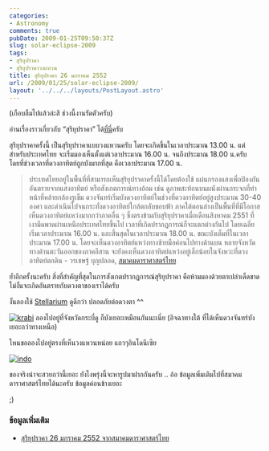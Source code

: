 ```yaml
---
categories:
- Astronomy
comments: true
pubDate: 2009-01-25T09:50:37Z
slug: solar-eclipse-2009
tags:
- สุริยุปราคา
- สุริยุปราคาวงแหวน
title: สุริยุปราคา 26 มกราคม 2552
url: /2009/01/25/solar-eclipse-2009/
layout: '../../../layouts/PostLayout.astro'
---
```


(เกือบลืมไปแล้วล่ะสิ ช่วงนี้งานรัดตัวครับ)



อ่านเรื่องราวเกี่ยวกับ “สุริยุปราคา” ได้[ที่นี่](https://armno.in.th/20080716/%E0%B8%AA%E0%B8%B8%E0%B8%A3%E0%B8%B4%E0%B8%A2%E0%B8%B8%E0%B8%9B%E0%B8%A3%E0%B8%B2%E0%B8%84%E0%B8%B2-1-%E0%B8%AA%E0%B8%B4%E0%B8%87%E0%B8%AB%E0%B8%B2%E0%B8%84%E0%B8%A1-2551)ครับ



สุริยุปราคาครั้งนี้ เป็นสุริยุปราคาแบบวงแหวนครับ โดยจะเกิดขึ้นในเวลาประมาณ 13.00 น. แต่สำหรับประเทศไทย จะเริ่มมองเห็นตั้งแต่เวลาประมาณ 16.00 น. จนถึงประมาณ 18.00 น.ครับ โดยที่ช่วงเวลาที่ดวงอาทิตย์ถูกบังมากที่สุด คือเวลาประมาณ 17.00 น.



>
>
> ประเทศไทยอยู่ในพื้นที่ที่สามารถเห็นสุริยุปราคาครั้งนี้ได้โดยต้องใช้ แผ่นกรองแสงเพื่อป้องกันอันตรายจากแสงอาทิตย์ หรือสังเกตการณ์ทางอ้อม เช่น ดูภาพสะท้อนบนผนังผ่านกระจกที่ทำหน้าที่คล้ายกล้องรูเข็ม ดวงจันทร์เริ่มบังดวงอาทิตย์ในช่วงที่ดวงอาทิตย์อยู่สูงประมาณ 30-40 องศา และดำเนินไปจนกระทั่งดวงอาทิตย์ใกล้ตกลับขอบฟ้า ภาคใต้ตอนล่างเป็นพื้นที่ที่มีโอกาสเห็นดวงอาทิตย์แหว่งมากกว่าภาคอื่น ๆ ซึ่งตรงข้ามกับสุริยุปราคาเมื่อเดือนสิงหาคม 2551 ที่เงามืดพาดผ่านเหนือประเทศไทยขึ้นไป เวลาที่เกิดปรากฏการณ์ก็จะแตกต่างกันไป โดยเฉลี่ยเริ่มเวลาประมาณ 16.00 น. และสิ้นสุดในเวลาประมาณ 18.00 น. ขณะบังเต็มที่ในเวลาประมาณ 17.00 น. โดยจะเห็นดวงอาทิตย์แหว่งทางซ้ายมือค่อนไปทางด้านบน หลายจังหวัดทางด้านตะวันออกของภาคอีสาน จะยังคงเห็นดวงอาทิตย์แหว่งอยู่เล็กน้อยในจังหวะที่ดวงอาทิตย์ตกดิน - วรเชษฐ์ บุญปลอด, [สมาคมดาราศาสตร์ไทย](http://thaiastro.nectec.or.th)



ย้ำอีกครั้งนะครับ สิ่งที่สำคัญที่สุดในการสังเกตปรากฏการณ์สุริยุปราคา คือห้ามมองด้วยตาเปล่าเด็ดขาด ไม่งั้นจะเกิดอันตรายกับดวงตาของเราได้ครับ



งั้นลองใช้ [Stellarium](https://armno.in.th/20071220/%e0%b8%a3%e0%b8%b5%e0%b8%a7%e0%b8%b4%e0%b8%a7-stellarium-%e0%b9%82%e0%b8%9b%e0%b8%a3%e0%b9%81%e0%b8%81%e0%b8%a3%e0%b8%a1%e0%b8%94%e0%b8%b9%e0%b8%94%e0%b8%b2%e0%b8%a7) ดูดีกว่า ปลอดภัยต่อดวงตา ^^



[![krabi](https://armno.in.th/wp-content/uploads/2009/01/krabi-thumb.png)](https://armno.in.th/wp-content/uploads/2009/01/krabi.png)
ลองไปอยู่ที่จังหวัดกระบี่ดู ก็บังเยอะเหมือนกันนะเนี่ย (อิจฉาทางใต้ ที่ได้เห็นดวงจันทร์บังเยอะกว่าทางเหนือ)



ไหนขอลองไปอยู่ตรงที่เห็นวงแหวนหน่อย แถวๆอินโดนีเซีย



[![indo](https://armno.in.th/wp-content/uploads/2009/01/indo-thumb.png)](https://armno.in.th/wp-content/uploads/2009/01/indo.png)





ของจริงน่าจะสวยกว่านี้เยอะ ยังไงพรุ่งนี้จะหารูปมาฝากกันครับ .. อ้อ ข้อมูลเพิ่มเติมไปที่สมาคมดาราศาสตร์ไทยได้นะครับ ข้อมูลค่อนข้างเยอะ



;)



### ข้อมูลเพิ่มเติม




  * [สุริยุปราคา 26 มกราคม 2552 จากสมาคมดาราศาสตร์ไทย](http://thaiastro.nectec.or.th/skyevnt/eclipses/200901ase.html)
